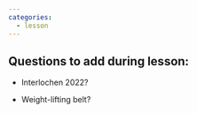 ```yaml
---
categories:
  - lesson
---
```


## Questions to add during lesson:

- Interlochen 2022?

- Weight-lifting belt?


